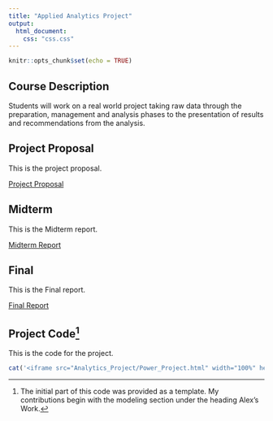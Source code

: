 ```yaml
---
title: "Applied Analytics Project"
output:
  html_document:
    css: "css.css"
---
```


```r
knitr::opts_chunk$set(echo = TRUE)
```

## Course Description

Students will work on a real world project taking raw data through the preparation, management and analysis phases to the presentation of results and recommendations from the analysis.

## Project Proposal

This is the project proposal.

[Project Proposal](Analytics_Project/Project Proposal.pdf)

## Midterm

This is the Midterm report.

[Midterm Report](Analytics_Project/Midterm.pdf)

## Final

This is the Final report.

[Final Report](Analytics_Project/Final.pdf)

## Project Code^[The initial part of this code was provided as a template. My contributions begin with the modeling section under the heading Alex's Work.]

This is the code for the project.

```r

cat('<iframe src="Analytics_Project/Power_Project.html" width="100%" height="600px"></iframe>')

```
